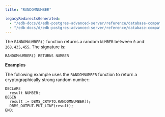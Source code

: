 ```yaml
---
title: "RANDOMNUMBER"

legacyRedirectsGenerated:
  - "/edb-docs/d/edb-postgres-advanced-server/reference/database-compatibility-for-oracle-developers-built-in-package-guide/13/randomnumber.html"
  - "/edb-docs/d/edb-postgres-advanced-server/reference/database-compatibility-for-oracle-developers-built-in-package-guide/latest/randomnumber.html"
---
```


The `RANDOMNUMBER()` function returns a random `NUMBER` between `0` and `268,435,455`. The signature is:

```text
RANDOMNUMBER() RETURNS NUMBER
```

**Examples**

The following example uses the `RANDOMNUMBER` function to return a cryptographically strong random number:

```text
DECLARE
  result NUMBER;
BEGIN
  result := DBMS_CRYPTO.RANDOMNUMBER();
  DBMS_OUTPUT.PUT_LINE(result);
END;
```
